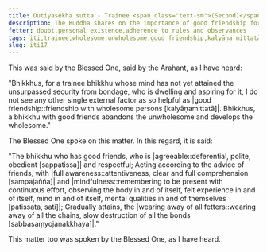 ```yaml
---
title: Dutiyasekha sutta - Trainee <span class="text-sm">(Second)</span>
description: The Buddha shares on the importance of good friendship for a trainee bhikkhu.
fetter: doubt,personal existence,adherence to rules and observances
tags: iti,trainee,wholesome,unwholesome,good friendship,kalyāṇa mittatā
slug: iti17
---
```


This was said by the Blessed One, said by the Arahant, as I have heard:

"Bhikkhus, for a trainee bhikkhu whose mind has not yet attained the unsurpassed security from bondage, who is dwelling and aspiring for it, I do not see any other single external factor as so helpful as \|good friendship::friendship with wholesome persons [kalyāṇamittatā]|. Bhikkhus, a bhikkhu with good friends abandons the unwholesome and develops the wholesome."

The Blessed One spoke on this matter. In this regard, it is said:

"The bhikkhu who has good friends,
who is |agreeable::deferential, polite, obedient [sappatissa]| and respectful;
Acting according to the advice of friends,
with \|full awareness::attentiveness, clear and full comprehension [sampajañña]| and |mindfulness::remembering to be present with continuous effort, observing the body in and of itself, felt experience in and of itself, mind in and of itself, mental qualities in and of themselves [patissata, sati]|;
Gradually attains,
the \|wearing away of all fetters::wearing away of all the chains, slow destruction of all the bonds [sabbasaṃyojanakkhaya]|."

This matter too was spoken by the Blessed One, as I have heard.